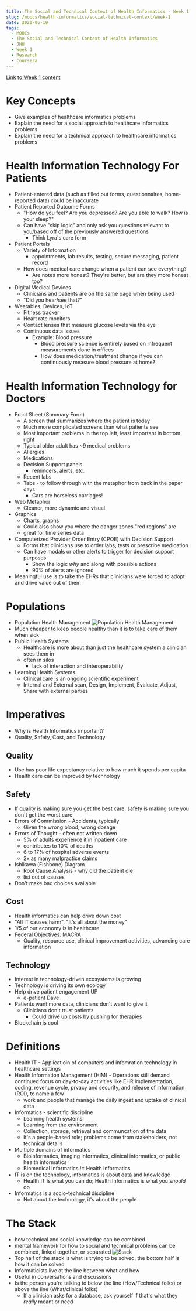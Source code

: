 ```yaml
---
title: The Social and Technical Context of Health Informatics - Week 1
slug: /moocs/health-informatics/social-technical-context/week-1
date: 2020-06-19
tags:
  - MOOCs
  - The Social and Technical Context of Health Informatics
  - JHU
  - Week 1
  - Research
  - Coursera
---
```

[Link to Week 1 content](https://www.coursera.org/learn/the-socio-technical-health-informatics-context/home/week/1)
# Key Concepts
* Give examples of healthcare informatics problems
* Explain the need for a social approach to healthcare informatics problems
* Explain the need for a technical approach to healthcare informatics problems
# Health Information Technology For Patients
* Patient-entered data (such as filled out forms, questionnaires, home-reported data) could be inaccurate
* Patient Reported Outcome Forms
  * "How do you feel? Are you depressed? Are you able to walk? How is your sleep?"
  * Can have "skip logic" and only ask you questions relevant to you/based off of the previously answered questions
    * Think Lyra's care form
* Patient Portals
  * Variety of Information
    * appointments, lab results, testing, secure messaging, patient record
  * How does medical care change when a patient can see everything?
    * Are notes more honest? They're better, but are they more honest too?
* Digital Medical Devices
  * Clinicians and patients are on the same page when being used
  * "Did you hear/see that?"
* Wearables, Devices, IoT
  * Fitness tracker
  * Heart rate monitors
  * Contact lenses that measure glucose levels via the eye
  * Continuous data issues
    * Example: Blood pressure
      * Blood pressure science is entirely based on infrequent measurements done in offices
      * How does medication/treatment change if you can continuously measure blood pressure at home?
# Health Information Technology for Doctors
* Front Sheet (Summary Form)
  * A screen that summarizes where the patient is today
  * Much more complicated screens than what patients see
  * Most important problems in the top left, least important in bottom right
  * Typical older adult has ~9 medical problems
  * Allergies
  * Medications
  * Decision Support panels
    * reminders, alerts, etc.
  * Recent labs
  * Tabs - to follow through with the metaphor from back in the paper days
    * Cars are horseless carriages!
* Web Metaphor
  * Cleaner, more dynamic and visual
* Graphics
  * Charts, graphs
  * Could also show you where the danger zones "red regions" are
  * great for time series data
* Computerized Provider Order Entry (CPOE) with Decision Support
  * Forms that clinicians use to order labs, tests or prescribe medication
  * Can have modals or other alerts to trigger for decision support purposes
    * Show the logic _why_ and along with possible actions
    * 90% of alerts are ignored
* Meaningful use is to take the EHRs that clinicians were forced to adopt and drive value out of them
# Populations
* Population Health Management
![Population Health Management](./population-health-management.png)
* Much cheaper to keep people healthy than it is to take care of them when sick
* Public Health Systems
  * Healthcare is more about than just the healthcare system a clinician sees them in
  * often in silos
    * lack of interaction and interoperability
* Learning Health Systems
  * Clinical care is an ongoing scientific experiment
  * Internal and External scan, Design, Implement, Evaluate, Adjust, Share with external parties
# Imperatives
* Why is Health Informatics important?
* Quality, Safety, Cost, and Technology
## Quality
* Use has poor life expectancy relative to how much it spends per capita
* Health care can be improved by technology
## Safety
* If quality is making sure you get the best care, safety is making sure you don't get the worst care
* Errors of Commission - Accidents, typically
  * Given the wrong blood, wrong dosage
* Errors of Thought - often not written down
  * 5% of adults experience it in inpatient care
  * contributes to 10% of deaths
  * 6 to 17% of hospital adverse events
  * 2x as many malpractice claims
* Ishikawa (Fishbone) Diagram
  * Root Cause Analysis - why did the patient die
  * list out of causes
* Don't make bad choices available
## Cost
* Health informatics can help drive down cost
* "All IT causes harm", "It's all about the money"
* 1/5 of our economy is in healthcare
* Federal Objectives: MACRA
  * Quality, resource use, clinical improvement activities, advancing care information
## Technology
* Interest in technology-driven ecosystems is growing
* Technology is driving its own ecology
* Help drive patient engagement UP
  * e-patient Dave
* Patients want more data, clinicians don't want to give it
  * Clinicians don't trust patients
    * Could drive up costs by pushing for therapies
* Blockchain is cool
# Definitions
* Health IT - Applicatioin of computers and infomration technology in healthcare settings
* Health Information Management (HIM) - Operations still demand continued focus on day-to-day activities like EHR implementation, coding, revenue cycle, prvacy and security, and release of information (ROI), to name a few
  * work and people that manage the daily ingest and uptake of clinical data
* Informatics - scientific discipline
  * Learning health systems!
  * Learning from the environment
  * Collection, storage, retrieval and communcation of the data
  * It's a people-based role; problems come from stakeholders, not technical details
* Multiple domains of informatics
  * Bioinformatics, imaging informatics, clinical informatics, or public health informatics
  * Biomedical Informatics != Health Informatics
* IT is on the technology, informatics is about data and knowledge
  * Health IT is what you can do; Health Informatics is what you *should* do
* Informatics is a socio-technical discipline
  * Not about the technology, it's about the people
# The Stack
* how technical and social knowledge can be combined
* mental framework for how to social and technical problems can be combined, linked together, or separated
![Stack](./stack.png)
* Top half of the stack is what is trying to be solved, the bottom half is how it can be solved
* Informaticists live at the line between what and how
* Useful in conversations and discussions
* Is the person you're talking to below the line (How/Technical folks) or above the line (What/clinical folks)
  * If a clinician asks for a database, ask yourself if that's what they *really* meant or need